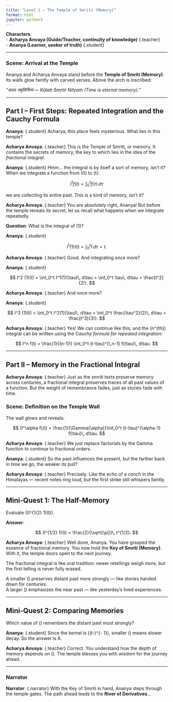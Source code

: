 ```yaml
---
title: "Level 1 – The Temple of Smriti (Memory)"
format: html
jupyter: python3
---
```


**Characters**:  
- **Acharya Anvaya (Guide/Teacher, continuity of knowledge)** {.teacher}  
- **Ananya (Learner, seeker of truth)** {.student}  

---

### Scene: Arrival at the Temple

Ananya and Acharya Anvaya stand before the **Temple of Smriti (Memory)**. Its walls glow faintly with carved verses. Above the arch is inscribed:  

*"कालः स्मृतिर्नित्यं — Kālaḥ Smṛtir Nityaṁ (Time is eternal memory)."*

---

## Part I – First Steps: Repeated Integration and the Cauchy Formula

**Ananya**: {.student} Acharya, this place feels mysterious. What lies in this temple?  

**Acharya Anvaya**: {.teacher} This is the Temple of Smriti, or memory. It contains the secrets of memory, the key to which lies in the idea of the *fractional integral*.  

**Ananya**: {.student} Hmm… the integral is by itself a sort of memory, isn’t it? When we integrate a function from \(0\) to \(t\):  

$$
I^1 f(t) = \int_{0}^{t} f(\tau)\, d\tau
$$

we are collecting its entire past. This is a kind of memory, isn’t it?  

**Acharya Anvaya**: {.teacher} You are absolutely right, Ananya! But before the temple reveals its secret, let us recall what happens when we integrate repeatedly.  

**Question**: What is the integral of \(1\)?  

**Ananya**: {.student}  

$$
I^1 (1)(t) = \int_0^t 1\, d\tau = t.
$$

**Acharya Anvaya**: {.teacher} Good. And integrating once more?  

**Ananya**: {.student}  

$$
I^2 (1)(t) = \int_0^t I^1(1)(\tau)\, d\tau = \int_0^t \tau\, d\tau = \frac{t^2}{2!}.
$$

**Acharya Anvaya**: {.teacher} And once more?  

**Ananya**: {.student}  

$$
I^3 (1)(t) = \int_0^t I^2(1)(\tau)\, d\tau = \int_0^t \frac{\tau^2}{2}\, d\tau = \frac{t^3}{3!}.
$$

**Acharya Anvaya**: {.teacher} Yes! We can continue like this, and the \(n^{th}\) integral can be written using the *Cauchy formula for repeated integration*:  

$$
I^n f(t) = \frac{1}{(n-1)!} \int_0^t (t-\tau)^{\,n-1} f(\tau)\, d\tau.
$$

---

## Part II – Memory in the Fractional Integral

**Acharya Anvaya**: {.teacher} Just as the *smriti* texts preserve memory across centuries, a fractional integral preserves traces of all past values of a function. But the weight of remembrance fades, just as stories fade with time.  

### Scene: Definition on the Temple Wall

The wall glows and reveals:  

$$
(I^\alpha f)(t) = \frac{1}{\Gamma(\alpha)}\int_0^t (t-\tau)^{\alpha-1} f(\tau)\, d\tau.
$$

**Acharya Anvaya**: {.teacher} We just replace factorials by the Gamma function to continue to fractional orders.  

**Ananya**: {.student} So the past influences the present, but the farther back in time we go, the weaker its pull?  

**Acharya Anvaya**: {.teacher} Precisely. Like the echo of a conch in the Himalayas — recent notes ring loud, but the first strike still whispers faintly.  

---

## Mini-Quest 1: The Half-Memory

Evaluate \((I^{1/2} 1)(t)\).  

**Answer**:  

$$
(I^{1/2} 1)(t) = \frac{2}{\sqrt{\pi}}\, t^{1/2}.
$$

**Acharya Anvaya**: {.teacher} Well done, Ananya. You have grasped the essence of fractional memory. You now hold the **Key of Smriti (Memory)**. With it, the temple doors open to the next journey.  

The fractional integral is like oral tradition: newer retellings weigh more, but the first telling is never fully erased.  

A smaller \(\alpha\) preserves distant past more strongly — like stories handed down for centuries.  
A larger \(\alpha\) emphasizes the near past — like yesterday’s lived experiences.  

---

## Mini-Quest 2: Comparing Memories

Which value of \(\alpha\) remembers the distant past most strongly?  

\begin{itemize}
  \item Choice A: \(\alpha = 0.2\)  
  \item Choice B: \(\alpha = 0.5\)  
  \item Choice C: \(\alpha = 0.9\)  
\end{itemize}

**Ananya**: {.student} Since the kernel is \((t-\tau)^{\alpha - 1}\), smaller \(\alpha\) means slower decay. So the answer is A.  

**Acharya Anvaya**: {.teacher} Correct. You understand how the depth of memory depends on \(\alpha\). The temple blesses you with wisdom for the journey ahead.  

---

### Narrator

**Narrator**: {.narrator} With the Key of Smriti in hand, Ananya steps through the temple gates. The path ahead leads to the **River of Derivatives**…
